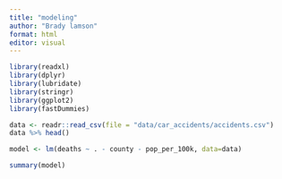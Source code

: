 ```yaml
---
title: "modeling"
author: "Brady lamson"
format: html
editor: visual
---
```


```r
library(readxl)
library(dplyr)
library(lubridate)
library(stringr)
library(ggplot2)
library(fastDummies)
```

```r
data <- readr::read_csv(file = "data/car_accidents/accidents.csv")
data %>% head()
```


```r
model <- lm(deaths ~ . - county - pop_per_100k, data=data)
```

```r
summary(model)
```

